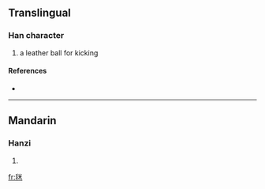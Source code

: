==Translingual==

===Han character===
{{Han char|rn=82|rad=毛|as=06|sn=10|four=|canj=竹山火木 (HUFD)}}

# a leather ball for kicking

====References====
* {{Han ref|kx=0593.091|dkj=16828|dj=0985.200|hdz=31997.140|uh=6BE9|ud=27625}}

----

==Mandarin==

===Hanzi===
{{cmn-hanzi|pin=[[jú]] ([[ju2]])|wg=chü<sup>2</sup>}}

# {{defn|Mandarin}}

[[fr:毩]]